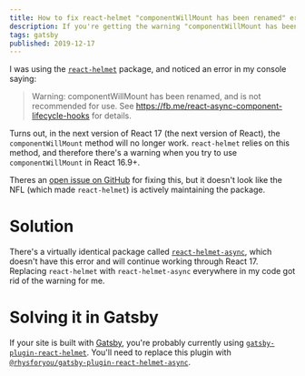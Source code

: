 ```yaml
---
title: How to fix react-helmet "componentWillMount has been renamed" error
description: If you're getting the warning "componentWillMount has been renamed, and is not recommended for use" in React, the culprit may be `react-helmet`. You can easily fix the warning by replacing `react-helmet` with another package, `react-helmet-async`. 
tags: gatsby
published: 2019-12-17
--- 
```


I was using the [`react-helmet`](https://npm.im/react-helmet) package, and noticed an error in my console saying: 

> Warning: componentWillMount has been renamed, and is not recommended for use. See https://fb.me/react-async-component-lifecycle-hooks for details.

Turns out, in the next version of React 17 (the next version of React), the `componentWillMount` method will no longer work. `react-helmet` relies on this method, and therefore there's a warning when you try to use `componentWillMount` in React 16.9+.

Theres an [open issue on GitHub](https://github.com/nfl/react-helmet/issues/465) for fixing this, but it doesn't look like the NFL (which made `react-helmet`) is actively maintaining the package. 


# Solution

There's a virtually identical package called [`react-helmet-async`](https://npm.im/react-helmet-async), which doesn't have this error and will continue working through React 17. Replacing `react-helmet` with `react-helmet-async` everywhere in my code got rid of the warning for me. 

# Solving it in Gatsby

If your site is built with [Gatsby](https://gatsbyjs.org), you're probably currently using [`gatsby-plugin-react-helmet`](https://www.gatsbyjs.org/packages/gatsby-plugin-react-helmet/). You'll need to replace this plugin with [`@rhysforyou/gatsby-plugin-react-helmet-async`](https://www.gatsbyjs.org/packages/@rhysforyou/gatsby-plugin-react-helmet-async). 